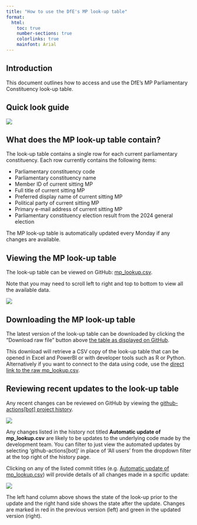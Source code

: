 ```yaml
--- 
title: "How to use the DfE's MP look-up table"
format:
  html:
    toc: true
    number-sections: true
    colorlinks: true
    mainfont: Arial
---
```


## Introduction

This document outlines how to access and use the DfE's MP Parliamentary Constituency look-up table.

## Quick look guide

![](images/mp-look-up-on-github-overview.png)

## What does the MP look-up table contain?

The look-up table contains a single row for each current parliamentary constituency. Each row currently contains the following items:

- Parliamentary constituency code
- Parliamentary constituency name
- Member ID of current sitting MP
- Full title of current sitting MP
- Preferred display name of current sitting MP
- Political party of current sitting MP
- Primary e-mail address of current sitting MP
- Parliamentary constituency election result from the 2024 general election

::: {.callout-note}
The MP look-up table is automatically updated every Monday if any changes are available.
:::

## Viewing the MP look-up table

The look-up table can be viewed on GitHub: 
[mp_lookup.csv](https://github.com/dfe-analytical-services/mp-lookup/blob/main/mp_lookup.csv).

Note that you may need to scroll left to right and top to bottom to view all the available data.

![](images/mp-look-up-csv_on-github.png)

## Downloading the MP look-up table

The latest version of the look-up table can be downloaded by clicking the "Download raw file" button above [the table as displayed on GitHub](https://github.com/dfe-analytical-services/mp-lookup/blob/main/mp_lookup.csv).

This download will retrieve a CSV copy of the look-up table that can be opened in Excel and PowerBI or with developer tools such as R or Python. Alternatively if you want to connect to the data using code, use the [direct link to the raw mp_lookup.csv](https://raw.githubusercontent.com/dfe-analytical-services/mp-lookup/refs/heads/main/mp_lookup.csv).

## Reviewing recent updates to the look-up table

Any recent changes can be reviewed on GitHub by viewing the [github-actions\[bot\] project history](https://github.com/dfe-analytical-services/mp-lookup/commits/main/?author=github-actions%5Bbot%5D).

![](images/mp-look-up-history_on-github.png)

:::{.callout-warning}
Any changes listed in the history not titled **Automatic update of mp_lookup.csv** 
are likely to be updates to the underlying code made by the development team. 
You can filter to just view the automated updates by selecting 'github-actions[bot]' in place of 'All users' from the dropdown filter at the top right of the history 
page.
:::

Clicking on any of the listed commit titles (e.g. [Automatic update of mp_lookup.csv](https://github.com/dfe-analytical-services/mp-lookup/commit/946f0627f902a6da9659e69e9a34f423b811f08e)) will provide details of all changes made in a spcific update:

![](images/mp-look-up-changes_on-github.png)

The left hand column above shows the state of the look-up prior to the update and the right hand side shows the state after the update. Changes are marked in red in the previous version (left) and green in the updated version (right).
